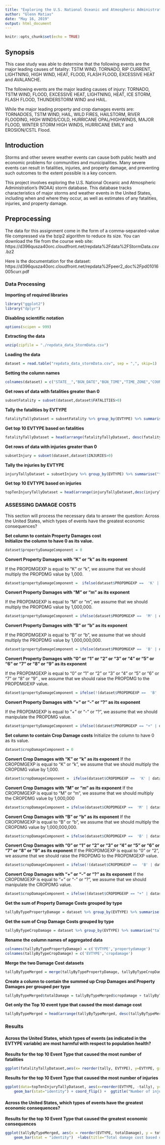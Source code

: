 ```yaml
---
title: "Exploring the U.S. National Oceanic and Atmospheric Administration's (NOAA) storm records to answer questions on casualties, fatalities and most damage caused by events in the past"
author: "Glenn Matias"
date: "May 16, 2019"
output: html_document
---
```


```r
knitr::opts_chunk$set(echo = TRUE)
```
## Synopsis
This case study was able to determine that the following events are the major leading causes of fatality: TSTM WIND, TORNADO, RIP CURRENT, LIGHTNING, HIGH WIND, HEAT, FLOOD, FLASH FLOOD, EXCESSIVE HEAT and AVALANCHE. 

The following events are the major leading causes of injury: TORNADO, TSTM WIND, FLOOD, EXCESSIVE HEAT, LIGHTNING, HEAT, ICE STORM, FLASH FLOOD, THUNDERSTORM WIND and HAIL.

While the major leading property and crop damages events are: TORNADOES, TSTM WIND, HAIL, WILD FIRES, HAILSTORM, RIVER FLOODING, HIGH WINDS/COLD, HURRICANE OPAL/HIGHWINDS, MAJOR FLOOD, WINTER STORM HIGH WINDS, HURRICANE EMILY and EROSION/CSTL Flood.

## Introduction

Storms and other severe weather events can cause both public health and economic problems for communities and municipalities. Many severe events can result in fatalities, injuries, and property damage, and preventing such outcomes to the extent possible is a key concern.

This project involves exploring the U.S. National Oceanic and Atmospheric Administration's (NOAA) storm database. This database tracks characteristics of major storms and weather events in the United States, including when and where they occur, as well as estimates of any fatalities, injuries, and property damage.


## Preprocessing

The data for this assignment come in the form of a comma-separated-value file compressed via the bzip2 algorithm to reduce its size. You can download the file from the course web site: https://d396qusza40orc.cloudfront.net/repdata%2Fdata%2FStormData.csv.bz2

Here is the documentation for the dataset: https://d396qusza40orc.cloudfront.net/repdata%2Fpeer2_doc%2Fpd01016005curr.pdf

### Data Processing

**Importing of required libraries**

```r
library("ggplot2")
library("dplyr")
```

**Disabling scientific notation**

```r
options(scipen = 999)
```

**Extracting the data**
```r
unzip(zipfile = "./repdata_data_StormData.csv")
```

**Loading the data**

```r
dataset = read.table("repdata_data_stormData.csv", sep = ",", skip=1)
```

**Setting the column names**

```r
colnames(dataset) = c("STATE__","BGN_DATE","BGN_TIME","TIME_ZONE","COUNTY","COUNTYNAME","STATE","EVTYPE","BGN_RANGE","BGN_AZI","BGN_LOCATI","END_DATE","END_TIME","COUNTY_END","COUNTYENDN","END_RANGE","END_AZI","END_LOCATI","LENGTH","WIDTH","F","MAG","FATALITIES","INJURIES","PROPDMG","PROPDMGEXP","CROPDMG","CROPDMGEXP","WFO","STATEOFFIC","ZONENAMES","LATITUDE","LONGITUDE","LATITUDE_E","LONGITUDE_","REMARKS","REFNUM")
```

**Get rows of data with fatalities greater than 0**

```r
subsetFatality = subset(dataset,dataset$FATALITIES>0)
```


**Tally the fatalities by EVTYPE**

```r
fatalityTallyDataset = subsetFatality %>% group_by(EVTYPE) %>% summarise('tally' = sum(FATALITIES, rm.na = TRUE))
```

**Get top 10 EVTYPE based on fatalities**

```r
fatalityTallyDataset = head(arrange(fatalityTallyDataset, desc(fatalityTallyDataset$tally)), 10)
```


**Get rows of data with injuries greater than 0**
```r

subsetInjury = subset(dataset,dataset$INJURIES>0)
```
**Tally the injuries by EVTYPE**

```r
injuryTallyDataset = subsetInjury %>% group_by(EVTYPE) %>% summarise("tally" = sum(INJURIES))
```
**Get top 10 EVTYPE based on injuries**
```r
topTenInjuryTallyDataset = head(arrange(injuryTallyDataset,desc(injuryTallyDataset$tally)),10)
```

### ASSESSING DAMAGE COSTS  

This section will process the necessary data to answer the question:  Across the United States, which types of events have the greatest economic consequences?

**Set column to contain Property Damages cost  
Initialize the column to have 0 as its value.**
```r
dataset$propertyDamageComponent = 0
```
**Convert Property Damages with "K" or "k" as its exponent**

If the PROPDMGEXP is equal to "K" or "k", we assume that we should multiply the PROPDMG value by 1,000.  

```r
dataset$propertyDamageComponent =  ifelse(dataset$PROPDMGEXP ==  'K' | dataset$PROPDMGEXP ==  'k', dataset$PROPDMG * 1000, dataset$propertyDamageComponent)
```
**Convert Property Damages with "M" or "m" as its exponent**

If the PROPDMGEXP is equal to "M" or "m", we assume that we should multiply the PROPDMG value by 1,000,000. 

```r
dataset$propertyDamageComponent = ifelse(dataset$PROPDMGEXP ==  'M' | dataset$PROPDMGEXP ==  'm', dataset$PROPDMG * 1000000, dataset$propertyDamageComponent)
```

**Convert Property Damages with "B" or "b" as its exponent**

If the PROPDMGEXP is equal to "B" or "b", we assume that we should multiply the PROPDMG value by 1,000,000,000. 

```r
dataset$propertyDamageComponent = ifelse(dataset$PROPDMGEXP ==  'B' | dataset$PROPDMGEXP ==  'b', dataset$PROPDMG * 1000000000, dataset$propertyDamageComponent)
```

**Convert Property Damages with "0" or "1" or "2" or "3" or "4" or "5" or "6" or "7" or "8" or "9" as its exponent**

If the PROPDMGEXP is equal to "0" or "1" or "2" or "3" or "4" or "5" or "6" or "7" or "8" or "9" , we assume that we should raise the PROPDMG to the PROPDMGEXP value.

```r
dataset$propertyDamageComponent = ifelse(!(dataset$PROPDMGEXP ==  'B' | dataset$PROPDMGEXP ==  'b' | dataset$PROPDMGEXP ==  'm' | dataset$PROPDMGEXP ==  'M' | dataset$PROPDMGEXP ==  'k' | dataset$PROPDMGEXP ==  'K') & (as.numeric(as.character(dataset$PROPDMGEXP)) > 0 & as.numeric(as.character(dataset$PROPDMGEXP))) <=  8, dataset$PROPDMG^as.numeric(as.character(dataset$PROPDMGEXP)), dataset$propertyDamageComponent)
```

**Convert Property Damages with "+" or "-" or "?" as its exponent**

If the PROPDMGEXP is equal to "+" or "-" or "?", we assume that we should manipulate the PROPDMG value.

```r

dataset$propertyDamageComponent = ifelse((dataset$PROPDMGEXP == "+" | dataset$PROPDMGEXP == "-" | dataset$PROPDMGEXP == "?"), dataset$PROPDMG, dataset$propertyDamageComponent)
```



**Set column to contain Crop Damage costs**
Initialize the column to have 0 as its value.  
```r
dataset$cropDamageComponent = 0
```
**Convert Crop Damages with "K" or "k" as its exponent**
If the CROPDMGEXP is equal to "K" or "k", we assume that we should multiply the CROPDMG value by 1,000.
```r
dataset$cropDamageComponent =  ifelse(dataset$CROPDMGEXP ==  'K' | dataset$CROPDMGEXP ==  'k', dataset$CROPDMG * 1000, dataset$cropDamageComponent)
```
**Convert Crop Damages with "M" or "m" as its exponent**
If the CROPDMGEXP is equal to "M" or "m", we assume that we should multiply the CROPDMG value by 1,000,000
```r
dataset$cropDamageComponent = ifelse(dataset$CROPDMGEXP ==  'M' | dataset$CROPDMGEXP ==  'm', dataset$CROPDMG * 1000000, dataset$cropDamageComponent)
```

**Convert Crop Damages with "B" or "b" as its exponent**
If the CROPDMGEXP is equal to "B" or "b", we assume that we should multiply the CROPDMG value by 1,000,000,000.
```r
dataset$cropDamageComponent = ifelse(dataset$CROPDMGEXP ==  'B' | dataset$CROPDMGEXP ==  'b', dataset$CROPDMG * 1000000000, dataset$cropDamageComponent)
```

**Convert Crop Damages with "0" or "1" or "2" or "3" or "4" or "5" or "6" or "7" or "8" or "9" as its exponent**
If the PROPDMGEXP is equal to "0" or "2", we assume that we should raise the PROPDMG to the PROPDMGEXP value.
```r

dataset$cropDamageComponent = ifelse(!(dataset$CROPDMGEXP ==  'B' | dataset$CROPDMGEXP ==  'b' | dataset$CROPDMGEXP ==  'm' | dataset$CROPDMGEXP ==  'M' | dataset$CROPDMGEXP ==  'k' | dataset$CROPDMGEXP ==  'K') & (dataset$CROPDMGEXP == "0" | dataset$CROPDMGEXP == "2"), dataset$CROPDMG^as.numeric(as.character(dataset$CROPDMGEXP)), dataset$cropDamageComponent)
```

**Convert Crop Damages with "+" or "-" or "?" as its exponent**
If the CROPDMGEXP is equal to "+" or "-" or "?", we assume that we should manipulate the CROPDMG value.

```r

dataset$cropDamageComponent = ifelse((dataset$CROPDMGEXP == "+" | dataset$CROPDMGEXP == "-" | dataset$CROPDMGEXP == "?"), dataset$CROPDMG, dataset$cropDamageComponent)
```


**Get the sum of Property Damage Costs grouped by type**
```r
tallyByTypePropertyDamage = dataset %>% group_by(EVTYPE) %>% summarise("tally" = sum(propertyDamageComponent, rm.na =TRUE))
```
**Get the sum of Crop Damage Costs grouped by type**
```r
tallyByTypeCropDamage = dataset %>% group_by(EVTYPE) %>% summarise("tally" = sum(cropDamageComponent, rm.na = TRUE))
```

**Rename the column names of aggregated data**
```r

colnames(tallyByTypePropertyDamage) = c('EVTYPE','propertydamage')
colnames(tallyByTypeCropDamage) = c('EVTYPE','cropdamage')
```

**Merge the two Damage Cost datasets**

```r
tallyByTypeMerged = merge(tallyByTypePropertyDamage, tallyByTypeCropDamage, by = "EVTYPE")
```
**Create a column to contain the summed up Crop Damages and Property Damages per grouped per type**
```r
tallyByTypeMerged$totalDamage = tallyByTypeMerged$cropdamage + tallyByTypeMerged$propertydamage
```
**Get only the Top 10 event type that caused the most damage cost **
```r
tallyByTypeMerged = head(arrange(tallyByTypeMerged, desc(tallyByTypeMerged$totalDamage, 10)), 10)

```

### Results

#### Across the United States, which types of events (as indicated in the EVTYPE variable) are most harmful with respect to population health?

**Results for the top 10 Event Type that caused the most number of fatalities**

```r
ggplot(fatalityTallyDataset,aes(x= reorder(tally, EVTYPE), y=EVTYPE, group = 1)) + ggtitle("Number of fatalities based on top 10 events") + geom_bar(stat="identity")
```

**Results for the top 10 Event Type that caused the most number of injuries**
```r
ggplot(data=topTenInjuryTallyDataset, aes(x=reorder(EVTYPE, -tally), y=tally,  group = 1)) +
    geom_bar(stat="identity") + coord_flip() +  ggtitle("Number of injuries based on top 10 events")
```

#### Across the United States, which types of events have the greatest economic consequences?

**Results for the top 10 Event Type that caused the greatest economic consequences**

```r
ggplot(tallyByTypeMerged, aes(x = reorder(EVTYPE, totalDamage), y = totalDamage)) + coord_flip() + 
    geom_bar(stat = "identity")  +labs(title="Total damage cost based on Crop and Property Damages",y ="Damage cost (Crop Damages + Property Damages)(in $)", x = "Event Type")
```

